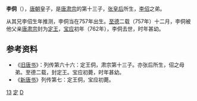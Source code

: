 '''李侗'''（{{bd|757年||762年|catIdx=L}}），[[唐朝|唐朝]]皇子，是[[唐肃宗|唐肃宗]]的第十三子，[[張皇后_(唐朝)|张皇后]]所生，[[李佋|李佋]]之弟。

从其兄李佋生年推测，李侗当在757年出生。[[至德_(唐朝)|至德]]二载（757年）十二月，李侗被他父亲[[唐肃宗|唐肃宗]]封为[[定王|定王]]，[[宝应_(年号)|宝应]]初年（762年），李侗去世，时年甚幼。

==参考资料==
*《[[旧唐书|旧唐书]]》：列传第六十六：定王侗，肃宗第十三子。亦张后所生，佋之母弟。至德二载，封定王。宝应初薨，时年甚幼。
*《[[新唐书|新唐书]]》列传第七：定王侗，宝应初薨。
{{唐朝人小作品}}
{{唐肃宗皇室}}
[[Category:唐肃宗皇子|13]]
[[Category:唐朝宗室国王|定]]
[[Category:李姓|D]]